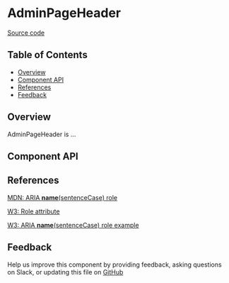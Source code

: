 
# AdminPageHeader

[Source code](https://github.com/leemonade/bubbles/tree/main/packages/components/leemons/AdminPageHeader)

## Table of Contents

<!-- START doctoc generated TOC please keep comment here to allow auto update -->
<!-- DON'T EDIT THIS SECTION, INSTEAD RE-RUN doctoc TO UPDATE -->

- [Overview](#overview)
- [Component API](#component-api)
- [References](#references)
- [Feedback](#feedback)

## Overview

AdminPageHeader is ...

<ThemeProvider></ThemeProvider>

## Component API

<Preview>
  <Story id="organisms-leemons-admin-page-header--playground" />
</Preview>

<Props of={AdminPageHeader} />

## References

[MDN: ARIA **name**(sentenceCase) role](https://developer.mozilla.org/en-US/docs/Web/Accessibility/ARIA/Roles/admin-page-header_role)

[W3: Role attribute](https://www.w3.org/WAI/PF/HTML/wiki/RoleAttribute)

[W3: ARIA **name**(sentenceCase) role example](https://www.w3.org/TR/2016/WD-wai-aria-practices-1.1-20160317/examples/admin-page-header/admin-page-header.html)

## Feedback

Help us improve this component by providing feedback, asking questions on Slack, or updating this file on
[GitHub](https://github.com/leemonade/bubbles/edit/main/packages/components/leemons/AdminPageHeader.mdx)
